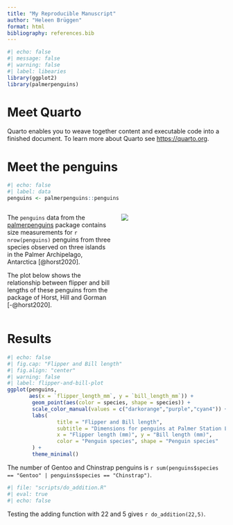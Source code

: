 ```yaml
---
title: "My Reproducible Manuscript"
author: "Heleen Brüggen"
format: html
bibliography: references.bib
---
```

```r
#| echo: false
#| message: false
#| warning: false
#| label: libearies
library(ggplot2)
library(palmerpenguins)
```

# Meet Quarto

Quarto enables you to weave together content and executable code into a finished document. 
To learn more about Quarto see <https://quarto.org>.

# Meet the penguins
```r
#| echo: false
#| label: data
penguins <- palmerpenguins::penguins
```

::: columns
::: {.column width="50%"}
The `penguins` data from the [palmerpenguins](https://allisonhorst.github.io/palmerpenguins/) package contains size measurements for `r nrow(penguins)` penguins from three species observed on three islands in the Palmer Archipelago, Antarctica [@horst2020].

The plot below shows the relationship between flipper and bill lengths of these penguins from the package of Horst, Hill and Gorman [-@horst2020].
:::

::: {.column width="50%"}
![](https://allisonhorst.github.io/palmerpenguins/reference/figures/lter_penguins.png){fig-align="left"}
:::
::: 

# Results 

```r
#| echo: false
#| fig.cap: "Flipper and Bill length"
#| fig.align: "center"
#| warning: false
#| label: flipper-and-bill-plot
ggplot(penguins, 
       aes(x = `flipper_length_mm`, y = `bill_length_mm`)) +
        geom_point(aes(color = species, shape = species)) +
        scale_color_manual(values = c("darkorange","purple","cyan4")) +
        labs(
                title = "Flipper and Bill length",
                subtitle = "Dimensions for penguins at Palmer Station LTER",
                x = "Flipper length (mm)", y = "Bill length (mm)",
                color = "Penguin species", shape = "Penguin species"
        ) +
        theme_minimal()
```

The number of Gentoo and Chinstrap penguins is `r sum(penguins$species == "Gentoo" | penguins$species == "Chinstrap")`.

```r
#| file: "scripts/do_addition.R"
#| eval: true 
#| echo: false
```

Testing the adding function with 22 and 5 gives `r do_addition(22,5)`.